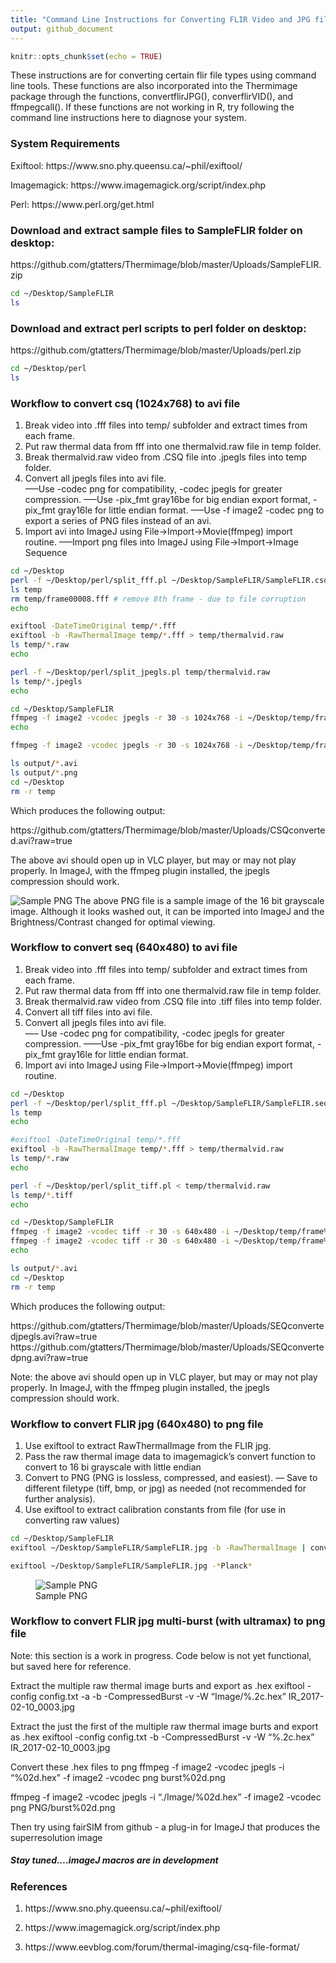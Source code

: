 ```yaml
---
title: "Command Line Instructions for Converting FLIR Video and JPG files for import to ImageJ"
output: github_document
---
```


```r
knitr::opts_chunk$set(echo = TRUE)
```

These instructions are for converting certain flir file types using command line tools.  These functions are also incorporated into the Thermimage package through the functions, convertflirJPG(), converflirVID(), and ffmpegcall().  If these functions are not working in R, try following the command line instructions here to diagnose your system.

### System Requirements
Exiftool: https://www.sno.phy.queensu.ca/~phil/exiftool/

Imagemagick: https://www.imagemagick.org/script/index.php

Perl: https://www.perl.org/get.html 

### Download and extract sample files to SampleFLIR folder on desktop:
https://github.com/gtatters/Thermimage/blob/master/Uploads/SampleFLIR.zip

```bash
cd ~/Desktop/SampleFLIR
ls
```

### Download and extract perl scripts to perl folder on desktop:
https://github.com/gtatters/Thermimage/blob/master/Uploads/perl.zip

```bash
cd ~/Desktop/perl
ls
```

### Workflow to convert csq (1024x768) to avi file

1. Break video into .fff files into temp/ subfolder and extract times from each frame.
2. Put raw thermal data from fff into one thermalvid.raw file in temp folder.
3. Break thermalvid.raw video from .CSQ file into .jpegls files into temp folder.
4. Convert all jpegls files into avi file.  
-----Use -codec png for compatibility, -codec jpegls for greater compression.
-----Use -pix_fmt gray16be for big endian export format, -pix_fmt gray16le for little endian format.
-----Use -f image2 -codec png to export a series of PNG files instead of an avi.
5. Import avi into ImageJ using File->Import->Movie(ffmpeg) import routine.
-----Import png files into ImageJ using File->Import->Image Sequence


```bash
cd ~/Desktop
perl -f ~/Desktop/perl/split_fff.pl ~/Desktop/SampleFLIR/SampleFLIR.csq
ls temp
rm temp/frame00008.fff # remove 8th frame - due to file corruption
echo

exiftool -DateTimeOriginal temp/*.fff 
exiftool -b -RawThermalImage temp/*.fff > temp/thermalvid.raw
ls temp/*.raw
echo

perl -f ~/Desktop/perl/split_jpegls.pl temp/thermalvid.raw
ls temp/*.jpegls
echo

cd ~/Desktop/SampleFLIR
ffmpeg -f image2 -vcodec jpegls -r 30 -s 1024x768 -i ~/Desktop/temp/frame%05d.jpegls -pix_fmt gray16be -vcodec jpegls -s 1024x768 output/CSQconverted.avi -y
echo

ffmpeg -f image2 -vcodec jpegls -r 30 -s 1024x768 -i ~/Desktop/temp/frame%05d.jpegls -f image2 -pix_fmt gray16be -vcodec png -s 1024x768 output/frame%05d.png -y

ls output/*.avi
ls output/*.png
cd ~/Desktop
rm -r temp
```

Which produces the following output:

https://github.com/gtatters/Thermimage/blob/master/Uploads/CSQconverted.avi?raw=true

The above avi should open up in VLC player, but may or may not play properly.  In ImageJ, with the ffmpeg plugin installed, the jpegls compression should work.

![Sample PNG](https://github.com/gtatters/Thermimage/blob/master/Uploads/frame00001.png?raw=true)
The above PNG file is a sample image of the 16 bit grayscale image.  Although it looks washed out, it can be imported into ImageJ and the Brightness/Contrast changed for optimal viewing.  


### Workflow to convert seq (640x480) to avi file

1. Break video into .fff files into temp/ subfolder and extract times from each frame.
2. Put raw thermal data from fff into one thermalvid.raw file in temp folder.
3. Break thermalvid.raw video from .CSQ file into .tiff files into temp folder.
4. Convert all tiff files into avi file.  
4. Convert all jpegls files into avi file.  
----- Use -codec png for compatibility, -codec jpegls for greater compression.
------Use -pix_fmt gray16be for big endian export format, -pix_fmt gray16le for little endian format.
5. Import avi into ImageJ using File->Import->Movie(ffmpeg) import routine.


```bash
cd ~/Desktop
perl -f ~/Desktop/perl/split_fff.pl ~/Desktop/SampleFLIR/SampleFLIR.seq
ls temp
echo

#exiftool -DateTimeOriginal temp/*.fff 
exiftool -b -RawThermalImage temp/*.fff > temp/thermalvid.raw
ls temp/*.raw
echo

perl -f ~/Desktop/perl/split_tiff.pl < temp/thermalvid.raw
ls temp/*.tiff
echo

cd ~/Desktop/SampleFLIR
ffmpeg -f image2 -vcodec tiff -r 30 -s 640x480 -i ~/Desktop/temp/frame%05d.tiff -pix_fmt gray16be -vcodec jpegls -s 640x480 output/SEQconvertedjpegls.avi -y
ffmpeg -f image2 -vcodec tiff -r 30 -s 640x480 -i ~/Desktop/temp/frame%05d.tiff -pix_fmt gray16be -vcodec png -s 640x480 output/SEQconvertedpng.avi -y
echo

ls output/*.avi
cd ~/Desktop
rm -r temp
```

Which produces the following output:

https://github.com/gtatters/Thermimage/blob/master/Uploads/SEQconvertedjpegls.avi?raw=true
https://github.com/gtatters/Thermimage/blob/master/Uploads/SEQconvertedpng.avi?raw=true

Note: the above avi should open up in VLC player, but may or may not play properly.  In ImageJ, with the ffmpeg plugin installed, the jpegls compression should work.

### Workflow to convert FLIR jpg (640x480) to png file

1. Use exiftool to extract RawThermalImage from the FLIR jpg.
2. Pass the raw thermal image data to imagemagick's convert function to convert to 16 bi grayscale with little endian
3. Convert to PNG (PNG is lossless, compressed, and easiest).
--- Save to different filetype (tiff, bmp, or jpg) as needed (not recommended for further analysis).
4. Use exiftool to extract calibration constants from file (for use in converting raw values)

```bash
cd ~/Desktop/SampleFLIR
exiftool ~/Desktop/SampleFLIR/SampleFLIR.jpg -b -RawThermalImage | convert - gray:- | convert -depth 16 -endian lsb -size 640x480 gray:- output/JPGconverted.png

exiftool ~/Desktop/SampleFLIR/SampleFLIR.jpg -*Planck*
```

![Sample PNG](https://github.com/gtatters/Thermimage/blob/master/Uploads/JPGconverted.png?raw=true)



### Workflow to convert FLIR jpg multi-burst (with ultramax) to png file 
Note: this section is a work in progress.  Code below is not yet functional, but saved here for reference.

Extract the multiple raw thermal image burts and export as .hex
exiftool -config config.txt -a -b -CompressedBurst -v -W "Image/%.2c.hex" IR_2017-02-10_0003.jpg

Extract the just the first of the multiple raw thermal image burts and export as .hex
exiftool -config config.txt -b -CompressedBurst -v -W "%.2c.hex" IR_2017-02-10_0003.jpg


Convert these .hex files to png
ffmpeg -f image2 -vcodec jpegls -i "%02d.hex" -f image2 -vcodec png burst%02d.png

ffmpeg -f image2 -vcodec jpegls -i "./Image/%02d.hex" -f image2 -vcodec png PNG/burst%02d.png

Then try using fairSIM from github - a plug-in for ImageJ that produces the superresolution image



##### Stay tuned....imageJ macros are in development


### References
1. https://www.sno.phy.queensu.ca/~phil/exiftool/

2. https://www.imagemagick.org/script/index.php

3. https://www.eevblog.com/forum/thermal-imaging/csq-file-format/


